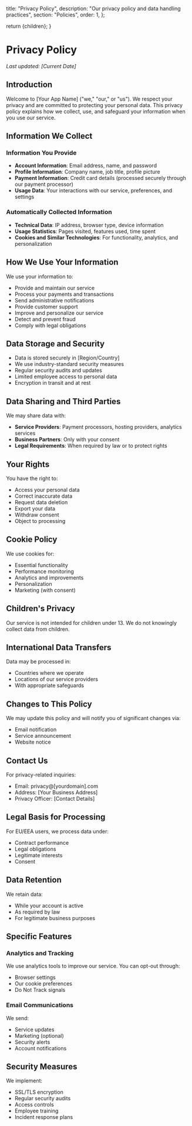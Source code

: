 
  title: "Privacy Policy",
  description: "Our privacy policy and data handling practices",
  section: "Policies",
  order: 1,
};

  return <DocLayout metadata={metadata}>{children}</DocLayout>;
}

# Privacy Policy

_Last updated: [Current Date]_

## Introduction

Welcome to [Your App Name] ("we," "our," or "us"). We respect your privacy and are committed to protecting your personal data. This privacy policy explains how we collect, use, and safeguard your information when you use our service.

## Information We Collect

### Information You Provide

- **Account Information**: Email address, name, and password
- **Profile Information**: Company name, job title, profile picture
- **Payment Information**: Credit card details (processed securely through our payment processor)
- **Usage Data**: Your interactions with our service, preferences, and settings

### Automatically Collected Information

- **Technical Data**: IP address, browser type, device information
- **Usage Statistics**: Pages visited, features used, time spent
- **Cookies and Similar Technologies**: For functionality, analytics, and personalization

## How We Use Your Information

We use your information to:

- Provide and maintain our service
- Process your payments and transactions
- Send administrative notifications
- Provide customer support
- Improve and personalize our service
- Detect and prevent fraud
- Comply with legal obligations

## Data Storage and Security

- Data is stored securely in [Region/Country]
- We use industry-standard security measures
- Regular security audits and updates
- Limited employee access to personal data
- Encryption in transit and at rest

## Data Sharing and Third Parties

We may share data with:

- **Service Providers**: Payment processors, hosting providers, analytics services
- **Business Partners**: Only with your consent
- **Legal Requirements**: When required by law or to protect rights

## Your Rights

You have the right to:

- Access your personal data
- Correct inaccurate data
- Request data deletion
- Export your data
- Withdraw consent
- Object to processing

## Cookie Policy

We use cookies for:

- Essential functionality
- Performance monitoring
- Analytics and improvements
- Personalization
- Marketing (with consent)

## Children's Privacy

Our service is not intended for children under 13. We do not knowingly collect data from children.

## International Data Transfers

Data may be processed in:

- Countries where we operate
- Locations of our service providers
- With appropriate safeguards

## Changes to This Policy

We may update this policy and will notify you of significant changes via:

- Email notification
- Service announcement
- Website notice

## Contact Us

For privacy-related inquiries:

- Email: privacy@[yourdomain].com
- Address: [Your Business Address]
- Privacy Officer: [Contact Details]

## Legal Basis for Processing

For EU/EEA users, we process data under:

- Contract performance
- Legal obligations
- Legitimate interests
- Consent

## Data Retention

We retain data:

- While your account is active
- As required by law
- For legitimate business purposes

## Specific Features

### Analytics and Tracking

We use analytics tools to improve our service. You can opt-out through:

- Browser settings
- Our cookie preferences
- Do Not Track signals

### Email Communications

We send:

- Service updates
- Marketing (optional)
- Security alerts
- Account notifications

## Security Measures

We implement:

- SSL/TLS encryption
- Regular security audits
- Access controls
- Employee training
- Incident response plans
